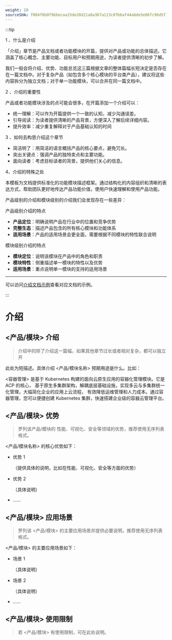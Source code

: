 ```yaml
---
weight: 10
sourceSHA: f004f8b0f9bbecaa15de28d21a8a367a113c07b6af44a6de5e86fc96d5f13741
---
```


 

:::tip 

1 、什么是介绍 

「介绍」章节是产品文档或者功能模块的开篇，提供对产品或功能的总体描述。它涵盖了核心概念、主要功能、目标用户和预期用途，为读者提供清晰的初步了解。 

我们一般会将介绍、优势、功能总览这三篇根据文章的整体篇幅长短决定是否存在在一篇文档中。对于复杂产品（如包含多个核心模块的平台类产品），建议将这些内容拆分为独立文档；对于单一功能模块，可以合并在同一篇文档中。 

2 、介绍的重要性 

产品或者功能模块涉及的点可能会很多，在开篇添加一个介绍可以： 

- 统一理解：可以作为开篇提供一个一致的认知，减少沟通误差。 
- 引导阅读：为读者提供清晰的产品背景，方便深入了解后续详细内容。 
- 提升效率：减少重复解释对于产品基础认知的时间 

3 、如何去构思介绍这个章节 

- 简洁明了：用简洁的语言概括产品的核心要点，避免冗长。 
- 突出关键点：强调产品的独特卖点和主要功能。 
- 面向读者：考虑目标读者的背景，提供他们关心的信息。 

4、介绍的特殊之处 

本模板为文档提供标准化的功能模块描述框架。通过结构化的内容组织和清晰的表达方式，帮助团队更好地传达产品功能价值，使用户快速理解和使用产品功能。 

产品级别的介绍和模块级别的介绍我们会发现存在一些差异： 

产品级别介绍的特点 

- **产品定位**：明确说明产品在行业中的位置和竞争优势 
- **完整生态**：描述产品包含的所有核心模块和功能体系 
- **适用场景**：产品的适用场景会更全面，需要根据不同模块的特性联合说明 

模块级别介绍的特点 

- **模块定位**：说明该模块在产品中的角色和职责 
- **模块特性**：侧重描述单一模块的特性以及优势 
- **适用场景**：重点说明单一模块的支持的适用场景 

--- 

可以访问[介绍文档示例](https://product-doc-guide.alauda.cn/template/intro/example.html)查看对应文档的示例。 

::: 

# 介绍 

## \<产品/模块> 介绍 

> 介绍中的除了介绍这一篇幅，如果其他章节过长或者相对复杂，都可以独立开 

此处为短描述。具体介绍 \<产品/模块名称> 预期用途是什么。比如： 

\<容器管理> 是基于 Kubernetes 构建的面向云原生应用的容器化管理模块。它是 ACP 的核心， 基于原生多集群架构，解耦底层基础设施，实现多云与多集群统一化管理，大幅简化企业的应用上云流程， 有效降低运维管理和人力成本。通过容器管理，您可以便捷创建 Kubernetes 集群，快速搭建企业级的容器云管理平台。 

## \<产品/模块> 优势 

> 罗列该产品/模块的 性能、可视化、安全等领域的优势，推荐使用无序列表格式。 

\<产品/模块名称> 的核心优势如下： 

- 优势 1 

  （提供具体的说明，比如在性能、可视化、安全等方面的优势） 

- 优势 2 

  （具体说明） 

- ...... 

## \<产品/模块> 应用场景 

> 罗列该 \<产品/模块> 的主要应用场景并提供必要说明，推荐使用无序列表格式。 

\<产品/模块> 的主要应用场景如下： 

- 场景 1 

  （具体说明） 

- 场景 2 

  （具体说明） 

- ...... 

## \<产品/模块> 使用限制 

> 若 \<产品/模块> 有使用限制，可在此处说明。 
